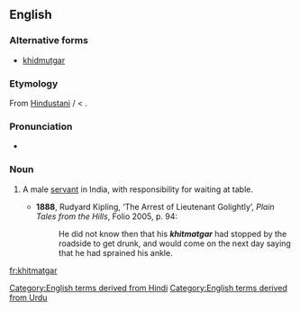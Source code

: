 ==English==

===Alternative forms===
* [[khidmutgar]]

===Etymology===
From [[w:Hindustani language|Hindustani]] {{term|خدمتگار|tr=xidmatgār|sc=ur-Arab|lang=ur}} / {{term|ख़िदमतगार|tr=xidmatgār|sc=Deva|lang=hi}} < {{etyl|fa}} {{term|خدمتگار|tr=xedmatgâr|sc=fa-Arab|lang=fa}}.

===Pronunciation===
* {{IPA|/ˈkɪdmətɡɑː/}}

===Noun===
{{en-noun}}

# {{Pakistan|India}} A male [[servant]] in India, with responsibility for waiting at table.
#* '''1888''', Rudyard Kipling, ‘The Arrest of Lieutenant Golightly’, ''Plain Tales from the Hills'', Folio 2005, p. 94:
#*: He did not know then that his '''''khitmatgar''''' had stopped by the roadside to get drunk, and would come on the next day saying that he had sprained his ankle.

[[Category:English terms derived from Hindi]]
[[Category:English terms derived from Urdu]]

[[fr:khitmatgar]]